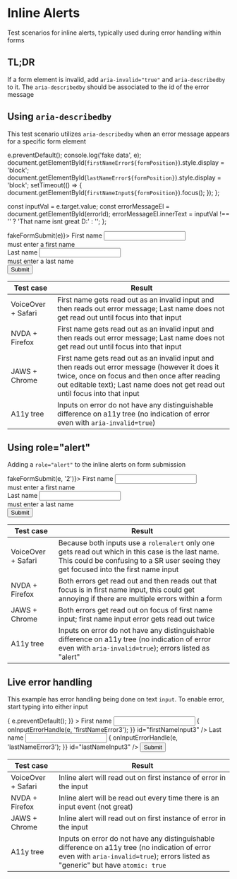 
<Meta title="Components/Inline Alert" />

# Inline Alerts

Test scenarios for inline alerts, typically used during error handling within forms

## TL;DR

If a form element is invalid, add `aria-invalid="true"` and `aria-describedby` to it. The `aria-describedby` should be associated to the id of the error message

## Using `aria-describedby`

This test scenario utilizes `aria-describedby` when an error message appears for a specific form element

  e.preventDefault();
  console.log('fake data', e);
  document.getElementById(`firstNameError${formPosition}`).style.display =
    'block';
  document.getElementById(`lastNameError${formPosition}`).style.display =
    'block';
  setTimeout(() => {
    document.getElementById(`firstNameInput${formPosition}`).focus();
  });
};

  const inputVal = e.target.value;
  const errorMessageEl = document.getElementById(errorId);
  errorMessageEl.innerText = inputVal !== '' ? 'That name isnt great D:' : '';
};

<Canvas>
  <Story name="using `aria-describedby`">
    <form onSubmit={(e) => fakeFormSubmit(e)}>
      <label htmlFor="firstNameInput" className="example-spacer--one">
        First name
      </label>
      <input id="firstNameInput" />
      <div
        id="firstNameError"
        className="example-spacer--one"
        style={{ color: 'red', display: 'none' }}
      >
        must enter a first name
      </div>
      <label htmlFor="lastNameInput" className="example-spacer--one">
        Last name
      </label>
      <input id="lastNameInput" />
      <div
        id="lastNameError"
        className="example-spacer--one"
        style={{ color: 'red', display: 'none' }}
      >
        must enter a last name
      </div>
      <button className="example-spacer--one">Submit</button>
    </form>
  </Story>
</Canvas>

| Test case          | Result                                                                                                                                                                                                                             |
| ------------------ | ---------------------------------------------------------------------------------------------------------------------------------------------------------------------------------------------------------------------------------- |
| VoiceOver + Safari | First name gets read out as an invalid input and then reads out error message; Last name does not get read out until focus into that input                                                                                         |
| NVDA + Firefox     | First name gets read out as an invalid input and then reads out error message; Last name does not get read out until focus into that input                                                                                         |
| JAWS + Chrome      | First name gets read out as an invalid input and then reads out error message (however it does it twice, once on focus and then once after reading out editable text); Last name does not get read out until focus into that input |
| A11y tree          | Inputs on error do not have any distinguishable difference on a11y tree (no indication of error even with `aria-invalid=true`)                                                                                                     |

## Using role="alert"

Adding a `role="alert"` to the inline alerts on form submission

<Canvas>
  <Story name="using `role=alert`">
    <form onSubmit={(e) => fakeFormSubmit(e, '2')}>
      <label htmlFor="firstNameInput2" className="example-spacer--one">
        First name
      </label>
      <input id="firstNameInput2" />
      <div
        id="firstNameError2"
        role="alert"
        className="example-spacer--one"
        style={{ color: 'red', display: 'none' }}
      >
        must enter a first name
      </div>
      <label htmlFor="lastNameInput2" className="example-spacer--one">
        Last name
      </label>
      <input id="lastNameInput2" />
      <div
        id="lastNameError2"
        role="alert"
        className="example-spacer--one"
        style={{ color: 'red', display: 'none' }}
      >
        must enter a last name
      </div>
      <button className="example-spacer--one">Submit</button>
    </form>
  </Story>
</Canvas>

| Test case          | Result                                                                                                                                                                                    |
| ------------------ | ----------------------------------------------------------------------------------------------------------------------------------------------------------------------------------------- |
| VoiceOver + Safari | Because both inputs use a `role=alert` only one gets read out which in this case is the last name. This could be confusing to a SR user seeing they get focused into the first name input |
| NVDA + Firefox     | Both errors get read out and then reads out that focus is in first name input, this could get annoying if there are multiple errors within a form                                         |
| JAWS + Chrome      | Both errors get read out on focus of first name input; first name input error gets read out twice                                                                                         |
| A11y tree          | Inputs on error do not have any distinguishable difference on a11y tree (no indication of error even with `aria-invalid=true`); errors listed as "alert"                                  |

## Live error handling

This example has error handling being done on text `input`. To enable error, start typing into either input

<Canvas>
  <Story name="live error handling">
    <form
      onSubmit={(e) => {
        e.preventDefault();
      }}
    >
      <label htmlFor="firstNameInput3" className="example-spacer--one">
        First name
      </label>
      <input
        onInput={(e) => {
          onInputErrorHandle(e, 'firstNameError3');
        }}
        id="firstNameInput3"
      />
      <span
        id="firstNameError3"
        aria-live="polite"
        aria-atomic="true"
        style={{ color: 'red' }}
      ></span>
      <label htmlFor="lastNameInput3" className="example-spacer--one">
        Last name
      </label>
      <input
        onInput={(e) => {
          onInputErrorHandle(e, 'lastNameError3');
        }}
        id="lastNameInput3"
      />
      <span
        id="lastNameError3"
        aria-live="polite"
        aria-atomic="true"
        style={{ color: 'red' }}
      ></span>
      <button className="example-spacer--one">Submit</button>
    </form>
  </Story>
</Canvas>

| Test case          | Result                                                                                                                                                                             |
| ------------------ | ---------------------------------------------------------------------------------------------------------------------------------------------------------------------------------- |
| VoiceOver + Safari | Inline alert will read out on first instance of error in the input                                                                                                                 |
| NVDA + Firefox     | Inline alert will be read out every time there is an input event (not great)                                                                                                       |
| JAWS + Chrome      | Inline alert will read out on first instance of error in the input                                                                                                                 |
| A11y tree          | Inputs on error do not have any distinguishable difference on a11y tree (no indication of error even with `aria-invalid=true`); errors listed as "generic" but have `atomic: true` |
